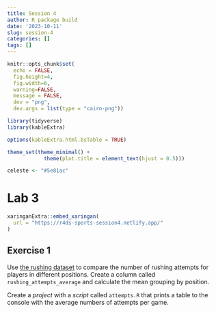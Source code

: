 ```yaml
---
title: Session 4
author: R package build
date: '2023-10-11'
slug: session-4
categories: []
tags: []
---
```




```r
knitr::opts_chunk$set(
  echo = FALSE, 
  fig.height=4, 
  fig.width=6, 
  warning=FALSE, 
  message = FALSE,
  dev = "png", 
  dev.args = list(type = "cairo-png"))

library(tidyverse)
library(kableExtra)

options(kableExtra.html.bsTable = TRUE)

theme_set(theme_minimal() + 
            theme(plot.title = element_text(hjust = 0.5)))

celeste <- "#5e81ac"

```


# Lab 3

```r
xaringanExtra::embed_xaringan(
  url = "https://r4ds-sports-session4.netlify.app/"
)
```


## Exercise 1

Use [the rushing dataset](./rushing.rds) to compare the number of rushing attempts for players in different positions. Create a column called `rushing_attempts_average` and calculate the mean grouping by position.

Create a _project_ with a _script_ called `attempts.R` that prints a table to the console with the average numbers of attempts per game.